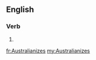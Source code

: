 ==English==

===Verb===
{{head|en}}

# {{en-third-person singular of|Australianize}}

[[fr:Australianizes]]
[[my:Australianizes]]